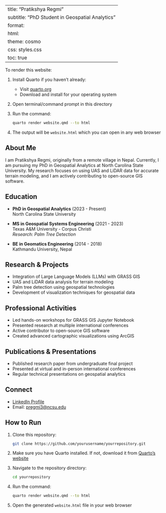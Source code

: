 
 
---
title: "Pratikshya Regmi"
subtitle: "PhD Student in Geospatial Analytics"
format:
  html:
    theme: cosmo
    css: styles.css
    toc: true
---

:::{.callout-note}
To render this website:

1. Install Quarto if you haven't already:
   - Visit [quarto.org](https://quarto.org/docs/get-started/)
   - Download and install for your operating system

2. Open terminal/command prompt in this directory

3. Run the command:
   ```bash
   quarto render website.qmd --to html
   ```

4. The output will be `website.html` which you can open in any web browser
:::

## About Me

I am Pratikshya Regmi, originally from a remote village in Nepal. Currently, I am pursuing my PhD in Geospatial Analytics at North Carolina State University. My research focuses on using UAS and LiDAR data for accurate terrain modeling, and I am actively contributing to open-source GIS software.

## Education

- **PhD in Geospatial Analytics** (2023 - Present)  
  North Carolina State University

- **MS in Geospatial Systems Engineering** (2021 - 2023)  
  Texas A&M University - Corpus Christi  
  *Research: Palm Tree Detection*

- **BE in Geomatics Engineering** (2014 - 2018)  
  Kathmandu University, Nepal

## Research & Projects

- Integration of Large Language Models (LLMs) with GRASS GIS
- UAS and LiDAR data analysis for terrain modeling
- Palm tree detection using geospatial technologies
- Development of visualization techniques for geospatial data

## Professional Activities

- Led hands-on workshops for GRASS GIS Jupyter Notebook
- Presented research at multiple international conferences
- Active contributor to open-source GIS software
- Created advanced cartographic visualizations using ArcGIS

## Publications & Presentations

- Published research paper from undergraduate final project
- Presented at virtual and in-person international conferences
- Regular technical presentations on geospatial analytics

## Connect

- [LinkedIn Profile](https://www.linkedin.com/in/pratiregmi/)
- Email: [pregmi3@ncsu.edu]()


## How to Run

1. Clone this repository:
   ```bash
   git clone https://github.com/yourusername/yourrepository.git
   ```

2. Make sure you have Quarto installed. If not, download it from [Quarto's website](https://quarto.org/docs/get-started/)

3. Navigate to the repository directory:
   ```bash
   cd yourrepository
   ```

4. Run the command:
   ```bash
   quarto render website.qmd --to html
   ```

5. Open the generated `website.html` file in your web browser
